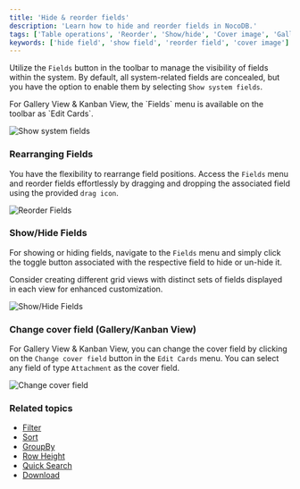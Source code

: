 ```yaml
---
title: 'Hide & reorder fields'
description: 'Learn how to hide and reorder fields in NocoDB.'
tags: ['Table operations', 'Reorder', 'Show/hide', 'Cover image', 'Gallery view', 'Kanban view', 'Grid view']
keywords: ['hide field', 'show field', 'reorder field', 'cover image']
---
```


Utilize the `Fields` button in the toolbar to manage the visibility of fields within the system. By default, all system-related fields are concealed, but you have the option to enable them by selecting `Show system fields`.

<Callout type="info">
    For Gallery View & Kanban View, the `Fields` menu is available on the toolbar as `Edit Cards`.
</Callout>


![Show system fields](/img/v2/table-operations/fields-show-system-fields.png)

### Rearranging Fields
You have the flexibility to rearrange field positions. Access the `Fields` menu and reorder fields effortlessly by dragging and dropping the associated field using the provided `drag icon`.

![Reorder Fields](/img/v2/table-operations/fields-reorder.png)

### Show/Hide Fields
For showing or hiding fields, navigate to the `Fields` menu and simply click the toggle button associated with the respective field to hide or un-hide it.

<Callout type="info">
Consider creating different grid views with distinct sets of fields displayed in each view for enhanced customization.
</Callout>


![Show/Hide Fields](/img/v2/table-operations/fields-hide.png)

### Change cover field (Gallery/Kanban View)
For Gallery View & Kanban View, you can change the cover field by clicking on the `Change cover field` button in the `Edit Cards` menu. You can select any field of type `Attachment` as the cover field.

![Change cover field](/img/v2/table-operations/change-cover-image.png)

### Related topics
- [Filter](/docs/product-docs/table-operations/filter)
- [Sort](/docs/product-docs/table-operations/sort)
- [GroupBy](/docs/product-docs/table-operations/group-by)
- [Row Height](/docs/product-docs/table-operations/row-height)
- [Quick Search](/docs/product-docs/table-operations/search)
- [Download](/docs/product-docs/table-operations/download)